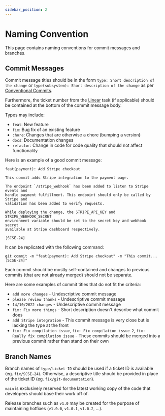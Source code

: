 ```yaml
---
sidebar_position: 2
---
```


# Naming Convention

This page contains naming conventions for commit messages and branches.

## Commit Messages

Commit message titles should be in the form `type: Short description of the
change` or `type(subsystem): Short description of the change` as per
[Conventional Commits][conventional-commit].

Furthermore, the ticket number from the [Linear](../getting-started/linear)
task (if applicable) should be contained at the bottom of the commit message
body.

Types may include:
- `feat`: New feature
- `fix`: Bug fix of an existing feature
- `chore`: Changes that are otherwise a chore (bumping a version)
- `docs`: Documentation changes
- `refactor`: Change in code for code quality that should not affect functionality

Here is an example of a good commit message:

```
feat(payment): Add Stripe checkout

This commit adds Stripe integration to the payment page.

The endpoint `/stripe_webhook` has been added to listen to Stripe events and
handle payment fulfillment. This endpoint should only be called by Stripe and
validation has been added to verify requests.

While deploying the change, the STRIPE_API_KEY and STRIPE_WEBHOOK_SECRET
environment variable should be set to the secret key and webhook secret
available at Stripe dashboard respectively.

[SCSE-24]
```

It can be replicated with the following command:

```
git commit -m "feat(payment): Add Stripe checkout" -m "This commit... [SCSE-24]"
```

Each commit should be mostly self-contained and changes to previous commits
(that are not already merged) should not be separate.

Here are some examples of commit titles that do not fit the criteria:

- `add more changes` - Undescriptive commit message
- `please review thanks` - Undescriptive commit message
- `14/10/2022 changes` - Undescriptive commit message
- `fix: Fix more things` - Short description doesn't describe what commit does
- `add Stripe integration` - This commit message is very close but is lacking
  the type at the front
- `fix: Fix compilation issue`, `fix: Fix compilation issue 2`, `fix: Really
  fix compilation issue` - These commits should be merged into a previous commit
  rather than stand on their own

## Branch Names

Branch names of `type/ticket-ID` should be used if a ticket ID is available
(eg. `fix/SCSE-24`). Otherwise, a descriptive title should be provided in place
of the ticket ID (eg. `fix/git-documentation`).

`main` is exclusively reserved for the latest working copy of the code that
developers should base their work off of.

Release branches such as `v1.0` may be created for the purpose of maintaining
hotfixes (`v1.0.0`, `v1.0.1`, `v1.0.2`, ...).

[conventional-commit]: https://www.conventionalcommits.org/en/v1.0.0/
